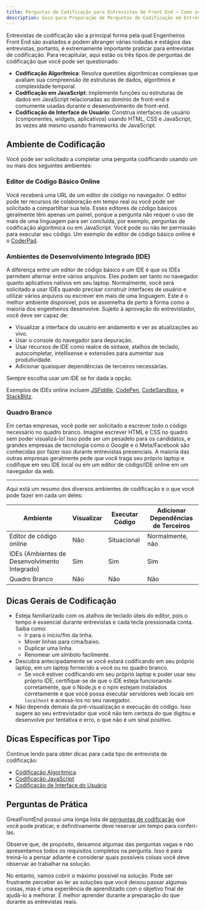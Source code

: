 ```yaml
---
title: Perguntas de Codificação para Entrevistas de Front End — Como se Preparar
description: Guia para Preparação de Perguntas de Codificação em Entrevistas para Desenvolvedores Front End/Web — O que esperar, dicas de codificação e mais de 100 perguntas de prática importantes.
---
```


Entrevistas de codificação são a principal forma pela qual Engenheiros Front End são avaliados e podem abranger várias rodadas e estágios das entrevistas, portanto, é extremamente importante praticar para entrevistas de codificação. Para recapitular, aqui estão os três tipos de perguntas de codificação que você pode ser questionado:

- **Codificação Algorítmica**: Resolva questões algorítmicas complexas que avaliam sua compreensão de estruturas de dados, algoritmos e complexidade temporal.
- **Codificação em JavaScript**: Implemente funções ou estruturas de dados em JavaScript relacionadas ao domínio de front-end e comumente usadas durante o desenvolvimento de front-end.
- **Codificação de Interface de Usuário**: Construa interfaces de usuário (componentes, widgets, aplicativos) usando HTML, CSS e JavaScript, às vezes até mesmo usando frameworks de JavaScript.

## Ambiente de Codificação

Você pode ser solicitado a completar uma pergunta codificando usando um ou mais dos seguintes ambientes:

### Editor de Código Básico Online

Você receberá uma URL de um editor de código no navegador. O editor pode ter recursos de colaboração em tempo real ou você pode ser solicitado a compartilhar sua tela. Esses editores de código básicos geralmente têm apenas um painel, porque a pergunta não requer o uso de mais de uma linguagem para ser concluída, por exemplo, perguntas de codificação algorítmica ou em JavaScript. Você pode ou não ter permissão para executar seu código. Um exemplo de editor de código básico online é o [CoderPad](https://coderpad.io/).

### Ambientes de Desenvolvimento Integrado (IDE)

A diferença entre um editor de código básico e um IDE é que os IDEs permitem alternar entre vários arquivos. Eles podem ser tanto no navegador quanto aplicativos nativos em seu laptop. Normalmente, você será solicitado a usar IDEs quando precisar construir interfaces de usuário e utilizar vários arquivos ou escrever em mais de uma linguagem. Este é o melhor ambiente disponível, pois se assemelha de perto à forma como a maioria dos engenheiros desenvolve. Sujeito à aprovação do entrevistador, você deve ser capaz de:

- Visualizar a interface do usuário em andamento e ver as atualizações ao vivo.
- Usar o console do navegador para depuração.
- Usar recursos de IDE como realce de sintaxe, atalhos de teclado, autocompletar, intellisense e extensões para aumentar sua produtividade.
- Adicionar quaisquer dependências de terceiros necessárias.

Sempre escolha usar um IDE se for dada a opção.

Exemplos de IDEs online incluem [JSFiddle](https://jsfiddle.net/), [CodePen](https://codepen.io/), [CodeSandbox](https://codesandbox.io/), e [StackBlitz](https://stackblitz.com/).

### Quadro Branco

Em certas empresas, você pode ser solicitado a escrever todo o código necessário no quadro branco. Imagine escrever HTML e CSS no quadro sem poder visualizá-lo! Isso pode ser um pesadelo para os candidatos, e grandes empresas de tecnologia como o Google e o Meta/Facebook são conhecidas por fazer isso durante entrevistas presenciais. A maioria das outras empresas geralmente pede que você traga seu próprio laptop e codifique em seu IDE local ou em um editor de código/IDE online em um navegador da web.

---

Aqui está um resumo dos diversos ambientes de codificação e o que você pode fazer em cada um deles:

| Ambiente | Visualizar | Executar Código | Adicionar Dependências de Terceiros |
| --- | --- | --- | --- |
| Editor de código online | Não | Situacional | Normalmente, não |
| IDEs (Ambientes de Desenvolvimento Integrado) | Sim | Sim | Sim |
| Quadro Branco | Não | Não | Não |

## Dicas Gerais de Codificação

- Esteja familiarizado com os atalhos de teclado úteis do editor, pois o tempo é essencial durante entrevistas e cada tecla pressionada conta. Saiba como:
  - Ir para o início/fim da linha.
  - Mover linhas para cima/baixo.
  - Duplicar uma linha.
  - Renomear um símbolo facilmente.
- Descubra antecipadamente se você estará codificando em seu próprio laptop, em um laptop fornecido a você ou no quadro branco.
  - Se você estiver codificando em seu próprio laptop e puder usar seu próprio IDE, certifique-se de que o IDE esteja funcionando corretamente, que o Node.js e o npm estejam instalados corretamente e que você possa executar servidores web locais em `localhost` e acessá-los no seu navegador.
- Não dependa demais da pré-visualização e execução do código. Isso sugere ao seu entrevistador que você não tem certeza do que digitou e desenvolve por tentativa e erro, o que não é um sinal positivo.

## Dicas Específicas por Tipo

Continue lendo para obter dicas para cada tipo de entrevista de codificação:

- [Codificação Algoritmica](/front-end-interview-guidebook/algoritms)
- [Codificação JavaScript](/front-end-interview-guidebook/javascript)
- [Codificação de Interface do Usuário](/front-end-interview-guidebook/user-interface)

## Perguntas de Prática

GreatFrontEnd possui uma longa lista de [perguntas de codificação](/prepare/coding) que você pode praticar, e definitivamente deve reservar um tempo para conferi-las.

Observe que, de propósito, deixamos algumas das perguntas vagas e não apresentamos todos os requisitos completos na pergunta. Isso é para treiná-lo a pensar adiante e considerar quais possíveis coisas você deve observar ao trabalhar na solução.

No entanto, vamos cobrir o máximo possível na solução. Pode ser frustrante perceber ao ler as soluções que você deixou passar algumas coisas, mas é uma experiência de aprendizado com o objetivo final de ajudá-lo a melhorar. É melhor aprender durante a preparação do que durante as entrevistas reais.
